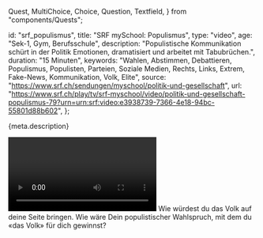   Quest,
  MultiChoice,
  Choice,
  Question,
  Textfield,
} from "components/Quests";

  id: "srf_populismus",
  title: "SRF mySchool: Populismus",
  type: "video",
  age: "Sek-1, Gym, Berufsschule",
  description:
    "Populistische Kommunikation schürt in der Politik Emotionen, dramatisiert und arbeitet mit Tabubrüchen.",
  duration: "15 Minuten",
  keywords:
    "Wahlen, Abstimmen, Debattieren, Populismus, Populisten, Parteien, Soziale Medien, Rechts, Links, Extrem, Fake-News, Kommunikation, Volk, Elite",
  source: "https://www.srf.ch/sendungen/myschool/politik-und-gesellschaft",
  url:
    "https://www.srf.ch/play/tv/srf-myschool/video/politik-und-gesellschaft-populismus-79?urn=urn:srf:video:e3938739-7366-4e18-94bc-55801d88b602",
};

<Ref source={meta.source}>
  <p>{meta.description}</p>
  <Video url={meta.url} />
</Ref>

<!-- Hast du Dir das Video angesehen? Schreib in die Klassendiskussion einen
    Satz, mit dem du «das Volk» auf deine Seite bringen möchtest.-->

<Quest>
  <Question>
    Wie würdest du das Volk auf deine Seite bringen. Wie wäre Dein
    populistischer Wahlspruch, mit dem du «das Volk» für dich gewinnst?
    <Textfield id="1" />
  </Question>
</Quest>
